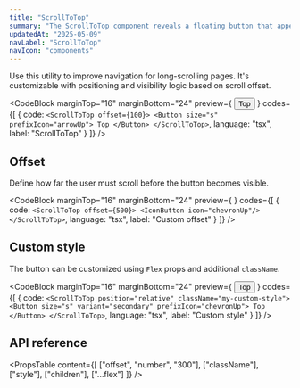 ```yaml
---
title: "ScrollToTop"
summary: "The ScrollToTop component reveals a floating button that appears after a scroll offset and returns the user to the top of the page when clicked."
updatedAt: "2025-05-09"
navLabel: "ScrollToTop"
navIcon: "components"
---
```


Use this utility to improve navigation for long-scrolling pages. It's customizable with positioning and visibility logic based on scroll offset.

<CodeBlock
  marginTop="16"
  marginBottom="24"
  preview={
    <ScrollToTop offset={100} position="relative">
      <Button size="s" prefixIcon="arrowUp">Top</Button>
    </ScrollToTop>
  }
  codes={[
    {
      code:
`<ScrollToTop offset={100}>
    <Button size="s" prefixIcon="arrowUp">
      Top
    </Button>
</ScrollToTop>`,
      language: "tsx",
      label: "ScrollToTop"
    }
  ]}
/>

## Offset

Define how far the user must scroll before the button becomes visible.

<CodeBlock
  marginTop="16"
  marginBottom="24"
  preview={
    <ScrollToTop offset={400} position="relative">
      <IconButton icon="chevronUp"/>
    </ScrollToTop>
  }
  codes={[
    {
      code:
`<ScrollToTop offset={500}>
    <IconButton icon="chevronUp"/>
</ScrollToTop>`,
      language: "tsx",
      label: "Custom offset"
    }
  ]}
/>

## Custom style

The button can be customized using `Flex` props and additional `className`.

<CodeBlock
  marginTop="16"
  marginBottom="24"
  preview={
    <ScrollToTop position="relative" offset={600} className="my-custom-style">
      <Button size="s" variant="secondary" prefixIcon="arrowUp">Top</Button>
    </ScrollToTop>
  }
  codes={[
    {
      code:
`<ScrollToTop position="relative" className="my-custom-style">
  <Button size="s" variant="secondary" prefixIcon="chevronUp">
    Top
  </Button>
</ScrollToTop>`,
      language: "tsx",
      label: "Custom style"
    }
  ]}
/>

## API reference

<PropsTable
  content={[
    ["offset", "number", "300"],
    ["className"],
    ["style"],
    ["children"],
    ["...flex"]
  ]}
/>
